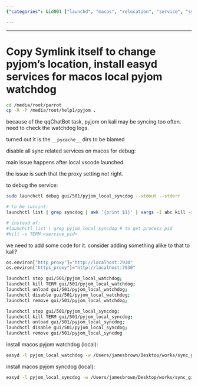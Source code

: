 ```yaml
---
{"categories": &id001 ["launchd", "macos", "relocation", "service", "system manage"], "category": "Troubleshooting", "date": "2023-12-22 23:52:59", "description": "This article provides a step-by-step guide on how to troubleshoot and fix issues related to pyjom's location on macOS. It covers the process of disabling sync-related services, installing pyjom watchdog and syncdog services locally, and offers solutions for common problems encountered during this process.", "tags": *id001, "title": "Copy Symlink itself to change pyjom's location, install easyd services for macos local pyjom watchdog"}

---
```


------

# Copy Symlink itself to change pyjom's location, install easyd services for macos local pyjom watchdog

```bash
cd /media/root/parrot
cp -R -P /media/root/help1/pyjom .
```

because of the qqChatBot task, pyjom on kali may be syncing too often. need to check the watchdog logs.

turned out it is the `__pycache__` dirs to be blamed

disable all sync related services on macos for debug:

main issue happens after local vscode launched.

the issue is such that the proxy setting not right.

to debug the service:

```bash
sudo launchctl debug gui/501/pyjom_local_syncdog --stdout --stderr
```

```bash
# to be succint:
launchctl list | grep syncdog | awk '{print $1}' | xargs -I abc kill -s TERM abc

# instead of:
#launchctl list | grep pyjom_local_syncdog # to get process pid
#kill -s TERM <service_pid>
```
we need to add some code for it. consider adding something alike to that to kali?

```python
os.environ["http_proxy"]="http://localhost:7930"
os.environ["https_proxy"]="http://localhost:7930"

```

```bash
launchctl stop gui/501/pyjom_local_watchdog;
launchctl kill TERM gui/501/pyjom_local_watchdog;
launchctl unload gui/501/pyjom_local_watchdog;
launchctl disable gui/501/pyjom_local_watchdog;
launchctl remove gui/501/pyjom_local_watchdog;

launchctl stop gui/501/pyjom_local_syncdog;
launchctl kill TERM gui/501/pyjom_local_syncdog;
launchctl unload gui/501/pyjom_local_syncdog;
launchctl disable gui/501/pyjom_local_syncdog;
launchctl remove gui/501/pyjom_local_syncdog

```

install macos pyjom watchdog (local):

```bash
easyd -l pyjom_local_watchdog -w /Users/jamesbrown/Desktop/works/sync_git_repos -- /usr/bin/python3 /Users/jamesbrown/Desktop/works/sync_git_repos/watchdog_macos.py
```

install macos pyjom syncdog (local):

```bash
easyd -l pyjom_local_syncdog -w /Users/jamesbrown/Desktop/works/sync_git_repos -- /usr/bin/python3 /Users/jamesbrown/Desktop/works/sync_git_repos/syncdog_macos.py
```

